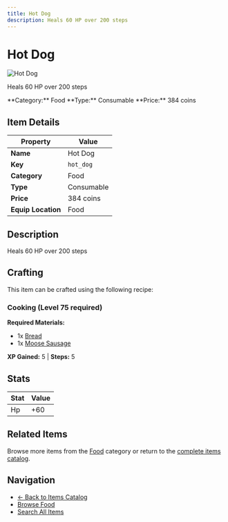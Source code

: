 ```yaml
---
title: Hot Dog
description: Heals 60 HP over 200 steps
---
```


# Hot Dog

<div className="flex items-start gap-6 mb-8">
  <div className="flex-shrink-0">
    <img src="/assets/resources/cooking/hotdog.png" alt="Hot Dog" className="w-24 h-24 border rounded-lg" />
  </div>
  <div className="flex-1">
    <div className="space-y-2">
      <p className="text-lg text-muted-foreground">Heals 60 HP over 200 steps</p>
      <div className="flex flex-wrap gap-4 text-sm">
        <span className="px-2 py-1 bg-blue-100 dark:bg-blue-900 rounded-md">
          **Category:** Food
        </span>
        <span className="px-2 py-1 bg-green-100 dark:bg-green-900 rounded-md">
          **Type:** Consumable
        </span>
        <span className="px-2 py-1 bg-yellow-100 dark:bg-yellow-900 rounded-md">
          **Price:** 384 coins
        </span>
      </div>
    </div>
  </div>
</div>

## Item Details

| Property | Value |
|----------|-------|
| **Name** | Hot Dog |
| **Key** | `hot_dog` |
| **Category** | Food |
| **Type** | Consumable |
| **Price** | 384 coins |
| **Equip Location** | Food |

## Description

Heals 60 HP over 200 steps


## Crafting

This item can be crafted using the following recipe:

### Cooking (Level 75 required)

**Required Materials:**
- 1x [Bread](/docs/resources/individual/bread)
- 1x [Moose Sausage](/docs/resources/individual/moose_sausage)

**XP Gained:** 5 | **Steps:** 5

## Stats

| Stat | Value |
|------|-------|
| Hp | +60 |


## Related Items

Browse more items from the [Food](/docs/items#food) category or return to the [complete items catalog](/docs/items).

## Navigation

- [← Back to Items Catalog](/docs/items)
- [Browse Food](/docs/items#food)
- [Search All Items](/search)

